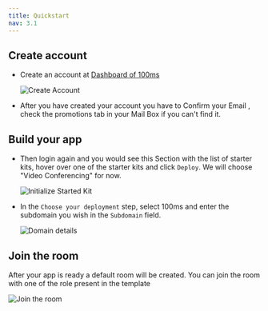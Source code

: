 ```yaml
---
title: Quickstart
nav: 3.1
---
```


## Create account

- Create an account at [Dashboard of 100ms](https://dashboard.100ms.live/)

    ![Create Account](/guides/token/create-account.png)

- After you have created your account you have to Confirm your Email , check the promotions tab in your Mail Box if you can't find it.

## Build your app

- Then login again and you would see this Section with the list of starter kits, hover over one of the starter kits and click `Deploy`. We will choose "Video Conferencing" for now.

    ![Initialize Started Kit](/guides/token/starter-kit-initialize.png)

- In the `Choose your deployment` step, select 100ms and enter the subdomain you wish in the `Subdomain` field.

    ![Domain details](/guides/token/domain-details.png)

## Join the room
After your app is ready a default room will be created. You can join the room with one of the role present in the template

![Join the room](/guides/token/join-room-demo.png)
